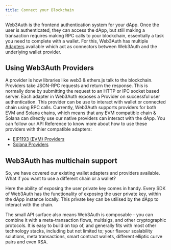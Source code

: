 ```yaml
---
title: Connect your Blockchain
---
```


Web3Auth is the frontend authentication system for your dApp. Once the user is authenticated, they can access the dApp, but still making a transaction
requires making RPC calls to your blockchain, essentially a task you need to complete with a wallet. For this, Web3Auth has multiple
[Adapters](../adapters) available which act as connectors between Web3Auth and the underlying wallet provider.

## Using Web3Auth Providers

A provider is how libraries like web3 & ethers.js talk to the blockchain. Providers take JSON-RPC requests and return the response. This is normally
done by submitting the request to an HTTP or IPC socket based server. Each adapter in Web3Auth exposes a Provider on successful user authentication.
This provider can be use to interact with wallet or connected chain using RPC calls. Currently, Web3Auth supports providers for both EVM and Solana
chains, which means that any EVM compatible chain & Solana can directly use our native providers can interact with the dApp. You can follow our API
Reference to know more about how to use these providers with thier compatible adapters:

- [EIP1193 (EVM) Providers](/api-reference/web/providers/evm)
- [Solana Providers](/api-reference/web/providers/solana)

## Web3Auth has multichain support

So, we have covered our existing wallet adapters and providers available. What if you want to use a different chain or a wallet?

Here the ability of exposing the user private key comes in handy. Every SDK of Web3Auth has the functionality of exposing the user private key, within
the dApp instance locally. This private key can be utilised by the dApp to interact with the chain.

The small API surface also means Web3Auth is composable - you can combine it with a meta-transaction flows, multisigs, and other cryptographic
protocols. It is easy to build on top of, and generally fits with most other technology stacks, including but not limited to; your flavour scalability
solutions, meta transactions, smart contract wallets, different elliptic curve pairs and even RSA.
